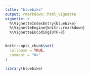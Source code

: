 ```yaml
---
title: "bluebike"
output: rmarkdown::html_vignette
vignette: >
  %\VignetteIndexEntry{bluebike}
  %\VignetteEngine{knitr::rmarkdown}
  %\VignetteEncoding{UTF-8}
---
```


```r
knitr::opts_chunk$set(
  collapse = TRUE,
  comment = "#>"
)
```

```r
library(bluebike)
```
